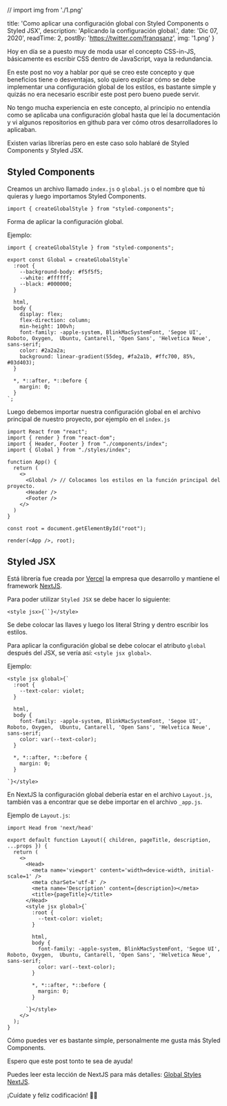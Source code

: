// import img from './1.png'

  title: 'Como aplicar una configuración global con Styled Components o Styled JSX',
  description: 'Aplicando la configuración global.',
  date: 'Dic 07, 2020',
  readTime: 2,
  postBy: 'https://twitter.com/franqsanz',
  img: '1.png'
}


<!-- ![s](./1.png) -->

Hoy en día se a puesto muy de moda usar el concepto CSS-in-JS, básicamente es escribir CSS dentro de JavaScript, vaya la redundancia.

En este post no voy a hablar por qué se creo este concepto y que beneficios tiene o desventajas, solo quiero explicar cómo se debe implementar una configuración global de los estilos, es bastante simple y quizás no era necesario escribir este post pero bueno puede servir.

No tengo mucha experiencia en este concepto, al principio no entendía como se aplicaba una configuración global hasta que leí la documentación y vi algunos repositorios en github para ver cómo otros desarrolladores lo aplicaban.

Existen varias librerías pero en este caso solo hablaré de Styled Components y Styled JSX.

## Styled Components

Creamos un archivo llamado `index.js` o `global.js` o el nombre que tú quieras y luego importamos Styled Components.

```JS
import { createGlobalStyle } from "styled-components";
```
Forma de aplicar la configuración global.

Ejemplo:

```JS
import { createGlobalStyle } from "styled-components";

export const Global = createGlobalStyle`
  :root {
    --background-body: #f5f5f5;
    --white: #ffffff;
    --black: #000000;
  }

  html,
  body {
    display: flex;
    flex-direction: column;
    min-height: 100vh;
    font-family: -apple-system, BlinkMacSystemFont, 'Segoe UI', Roboto, Oxygen,  Ubuntu, Cantarell, 'Open Sans', 'Helvetica Neue', sans-serif;
    color: #2a2a2a;
    background: linear-gradient(55deg, #fa2a1b, #ffc700, 85%, #03d403);
  }

  *, *::after, *::before {
    margin: 0;
  }
`;
```
Luego debemos importar nuestra configuración global en el archivo principal de nuestro proyecto, por ejemplo en el `index.js`

```JS
import React from "react";
import { render } from "react-dom";
import { Header, Footer } from "./components/index";
import { Global } from "./styles/index";

function App() {
  return (
    <>
      <Global /> // Colocamos los estilos en la función principal del proyecto.
      <Header />
      <Footer />
    </>
  )
}

const root = document.getElementById("root");

render(<App />, root);
```

## Styled JSX
Está librería fue creada por [Vercel](https://vercel.com/) la empresa que desarrollo y mantiene el framework [NextJS](https://nextjs.org/).

Para poder utilizar `Styled JSX` se debe hacer lo siguiente:

```JS
<style jsx>{``}</style>
```

Se debe colocar las llaves y luego los literal String y dentro escribir los estilos.

Para aplicar la configuración global se debe colocar el atributo `global` después del JSX, se vería así: `<style jsx global>`.

Ejemplo:

```JS
<style jsx global>{`
  :root {
    --text-color: violet;
  }

  html,
  body {
    font-family: -apple-system, BlinkMacSystemFont, 'Segoe UI', Roboto, Oxygen,  Ubuntu, Cantarell, 'Open Sans', 'Helvetica Neue', sans-serif;
    color: var(--text-color);
  }

  *, *::after, *::before {
    margin: 0;
  }

`}</style>
```

En NextJS la configuración global debería estar en el archivo `Layout.js`, también vas a encontrar que se debe importar en el archivo `_app.js`.

Ejemplo de `Layout.js`:

```JS
import Head from 'next/head'

export default function Layout({ children, pageTitle, description, ...props }) {
  return (
    <>
      <Head>
        <meta name='viewport' content='width=device-width, initial-scale=1' />
        <meta charSet='utf-8' />
        <meta name='Description' content={description}></meta>
        <title>{pageTitle}</title>
      </Head>
      <style jsx global>{`
        :root {
          --text-color: violet;
        }

        html,
        body {
          font-family: -apple-system, BlinkMacSystemFont, 'Segoe UI', Roboto, Oxygen,  Ubuntu, Cantarell, 'Open Sans', 'Helvetica Neue', sans-serif;
          color: var(--text-color);
        }

        *, *::after, *::before {
          margin: 0;
        }

      `}</style>
    </>
  );
}
```

Cómo puedes ver es bastante simple, personalmente me gusta más Styled Components.

Espero que este post tonto te sea de ayuda!

Puedes leer esta lección de NextJS para más detalles: [Global Styles NextJS](https://nextjs.org/learn/basics/assets-metadata-css/global-styles).

¡Cuídate y feliz codificación! 👍🏻